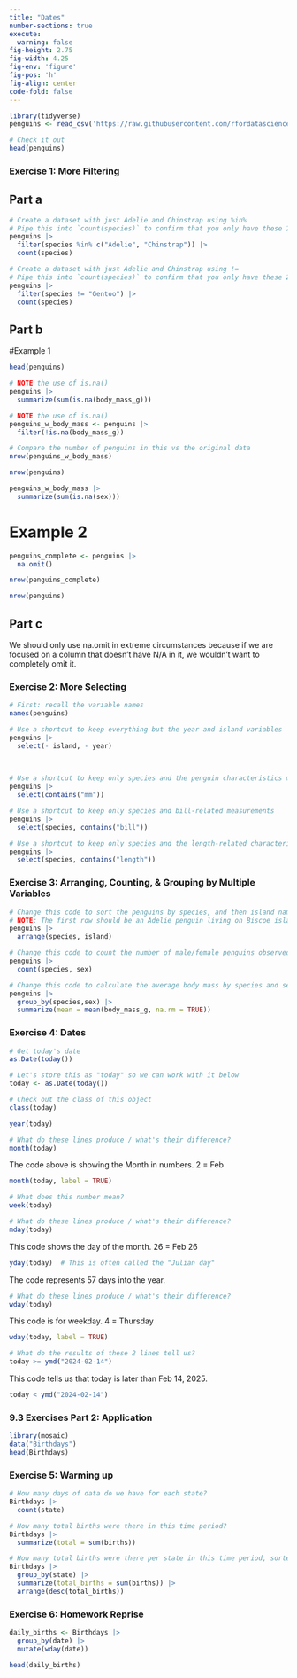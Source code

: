 ```yaml
---
title: "Dates"
number-sections: true
execute: 
  warning: false
fig-height: 2.75
fig-width: 4.25
fig-env: 'figure'
fig-pos: 'h'
fig-align: center
code-fold: false
---
```


```r
library(tidyverse)
penguins <- read_csv('https://raw.githubusercontent.com/rfordatascience/tidytuesday/master/data/2020/2020-07-28/penguins.csv')

# Check it out
head(penguins)
```

### Exercise 1: More Filtering
## Part a
```r
# Create a dataset with just Adelie and Chinstrap using %in%
# Pipe this into `count(species)` to confirm that you only have these 2 species
penguins |>
  filter(species %in% c("Adelie", "Chinstrap")) |>
  count(species)
```
```r
# Create a dataset with just Adelie and Chinstrap using !=
# Pipe this into `count(species)` to confirm that you only have these 2 species
penguins |>
  filter(species != "Gentoo") |>
  count(species)
```

## Part b
#Example 1
```r
head(penguins)
```
```r
# NOTE the use of is.na()
penguins |> 
  summarize(sum(is.na(body_mass_g)))
```
```r
# NOTE the use of is.na()
penguins_w_body_mass <- penguins |> 
  filter(!is.na(body_mass_g))

# Compare the number of penguins in this vs the original data
nrow(penguins_w_body_mass)
```
```r
nrow(penguins)
```

```r
penguins_w_body_mass |> 
  summarize(sum(is.na(sex)))
```

# Example 2
```r
penguins_complete <- penguins |> 
  na.omit()
```

```r
nrow(penguins_complete)
```

```r
nrow(penguins)
```

## Part c
We should only use na.omit in extreme circumstances because if we are focused on a column that doesn't have N/A in it, we wouldn't want to completely omit it.

### Exercise 2: More Selecting
```r
# First: recall the variable names
names(penguins)
```
```r
# Use a shortcut to keep everything but the year and island variables
penguins |>
  select(- island, - year) 
  
  
```
```r
# Use a shortcut to keep only species and the penguin characteristics measured in mm
penguins |>
  select(contains("mm"))
```

```r
# Use a shortcut to keep only species and bill-related measurements
penguins |>
  select(species, contains("bill"))
```
```r
# Use a shortcut to keep only species and the length-related characteristics
penguins |>
  select(species, contains("length"))
```

### Exercise 3: Arranging, Counting, & Grouping by Multiple Variables
```r
# Change this code to sort the penguins by species, and then island name
# NOTE: The first row should be an Adelie penguin living on Biscoe island
penguins |> 
  arrange(species, island)
```
```r
# Change this code to count the number of male/female penguins observed for each species
penguins |> 
  count(species, sex)
```

```r
# Change this code to calculate the average body mass by species and sex
penguins |> 
  group_by(species,sex) |> 
  summarize(mean = mean(body_mass_g, na.rm = TRUE))
```

### Exercise 4: Dates

```r
# Get today's date
as.Date(today())
```
```r
# Let's store this as "today" so we can work with it below
today <- as.Date(today())

# Check out the class of this object
class(today)
```
```r
year(today)
```

```r
# What do these lines produce / what's their difference?
month(today)
```
The code above is showing the Month in numbers. 2 = Feb
```r
month(today, label = TRUE)
```

```r
# What does this number mean?
week(today)
```
```r
# What do these lines produce / what's their difference?
mday(today)
```
This code shows the day of the month. 26 = Feb 26
```r
yday(today)  # This is often called the "Julian day"
```
The code represents 57 days into the year.

```r
# What do these lines produce / what's their difference?
wday(today)
```
This code is for weekday. 4 = Thursday

```r
wday(today, label = TRUE)
```

```r
# What do the results of these 2 lines tell us?
today >= ymd("2024-02-14")
```
This code tells us that today is later than Feb 14, 2025.
```r
today < ymd("2024-02-14")
```
### 9.3 Exercises Part 2: Application

```r
library(mosaic)
data("Birthdays")
head(Birthdays)
```
### Exercise 5: Warming up
```r
# How many days of data do we have for each state?
Birthdays |>
  count(state) 

# How many total births were there in this time period?
Birthdays |>
  summarize(total = sum(births))

# How many total births were there per state in this time period, sorted from low to high?
Birthdays |>
  group_by(state) |>
  summarize(total_births = sum(births)) |>
  arrange(desc(total_births))
```

### Exercise 6: Homework Reprise
```r
daily_births <- Birthdays |>
  group_by(date) |>
  mutate(wday(date)) 

head(daily_births)
```

```r

```

